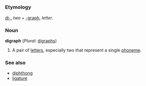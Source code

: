 =={{en}}==
===Etymology===
[[di-]], ''two'' + [[-graph]], ''letter''.

===Noun===
'''digraph''' (''Plural:'' [[digraphs]])

#A pair of [[letter]]s, especially two that represent a single [[phoneme]].

===See also===
*[[diphthong]]
*[[ligature]]